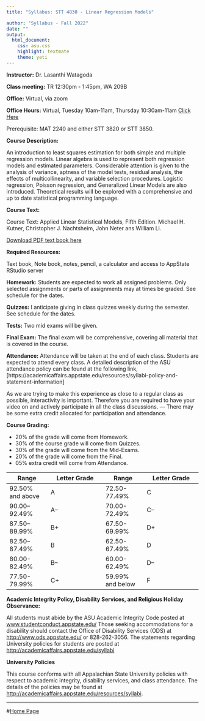 ```yaml
---
title: "Syllabus: STT 4830 - Linear Regression Models"

author: "Syllabus - Fall 2022"
date: ""
output:
  html_document:
    css: asu.css
    highlight: textmate
    theme: yeti
---
```


**Instructor:**  Dr. Lasanthi Watagoda

**Class meeting:** TR 12:30pm - 1:45pm, WA 209B

**Office:** Virtual, via zoom  

**Office Hours:** Virtual, Tuesday 10am-11am, Thursday 10:30am-11am [Click Here](
 https://appstate.zoom.us/j/98552357647?pwd=UUdIVXNTT2ZSNWpTQktkeW5ZSmsyZz09)


<!--Questions related to the class should be addressed with the [piazza account for STT 3851](https://piazza.com/appstate/spring2018/stat3851/home).-->




Prerequisite: MAT 2240 and either STT 3820 or STT 3850.

**Course Description:**  

An introduction to least squares estimation for both simple and multiple regression models. Linear algebra is used to represent both regression models and estimated parameters. Considerable attention is given to the analysis of variance, aptness of the model tests, residual
analysis, the effects of multicollinearity, and variable selection procedures. Logistic regression, Poisson regression, and Generalized Linear Models are also introduced. Theoretical results will be explored with a comprehensive and up to date statistical programming language.


**Course Text:**

Course Text: Applied Linear Statistical Models, Fifth Edition. Michael H. Kutner, Christopher J. Nachtsheim, John Neter ans William Li.

[Download PDF text book here](4830_Textbook.pdf)

**Required Resources:**

Text book, Note book, notes,  pencil, a calculator and access to AppState RStudio server

 **Homework:** Students are expected to work all assigned problems. Only selected assignments or parts of assignments may at times be graded. See schedule for the dates.

**Quizzes:** I anticipate giving in class quizzes weekly during the semester. See schedule for the dates.
<!--The lowest quiz grade will be
dropped when determining the final grade.-->

**Tests:** Two mid exams will be given. 


**Final Exam:** The final exam will be comprehensive, covering all material that is covered in the course. 


**Attendance:** Attendance will be taken  at the end of each class. Students are expected to attend every class. A detailed description of the ASU attendance policy can be found at the following link,
[https://academicaffairs.appstate.edu/resources/syllabi-policy-and-statement-information]

As we are trying to make this experience as close to a regular class as possible, interactivity is important. Therefore you are required to have your video on and actively participate in all the class discussions. — There may be some extra credit allocated for participation and attendance.

**Course Grading:**

* 20% of the grade will come from Homework.
* 30% of the course grade will come from Quizzes.
* 30% of the grade will come from the Mid-Exams.
* 20% of the grade will come from the Final.
* 05% extra credit will come from Attendance.

| Range | Letter Grade | Range | Letter Grade | 
|----------------|---------------------|----------------|---------------------|
|  92.50% and above | A | 72.50-77.49% | C  |
| 90.00--92.49% | A– | 70.00-72.49% | C– |
| 87.50--89.99% | B+ | 67.50-69.99% | D+ |
| 82.50--87.49% | B | 62.50-67.49% | D |
| 80.00-82.49% | B– | 60.00-62.49% | D– |
| 77.50-79.99% | C+ | 59.99% and below | F |


**Academic Integrity Policy, Disability Services, and Religious Holiday Observance:** 

All students must abide by the ASU Academic Integrity Code posted at [www.studentconduct.appstate.edu/](www.studentconduct.appstate.edu/) Those seeking accommodations for a disability should contact the Office of Disability Services (ODS) at [http://www.ods.appstate.edu/](http://www.ods.appstate.edu/) or 828-262-3056.
The statements regarding University policies for students are posted at
[http://academicaffairs.appstate.edu/syllabi](http://academicaffairs.appstate.edu/syllabi)






 



**University Policies**

This course conforms with all Appalachian State University policies with respect to academic integrity, disability services, and class attendance.  The details of the policies may be found at <http://academicaffairs.appstate.edu/resources/syllabi>.



***

#[Home Page](https://lasanthiwatagoda.github.io/STT4830ClassRepo/index.html) 
